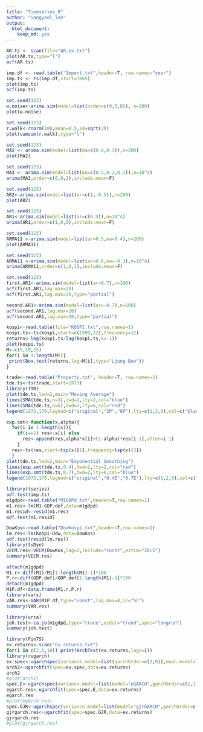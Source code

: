 ```yaml
---
title: "Tiemseries_R"
author: "Sangyeol_lee"
output:
  html_document:
    keep_md: yes
---
```


```r
AR.ts <- scan(file="AR.ex.txt")
plot(AR.ts,type="l")
acf(AR.ts)
```

```r
imp.df <- read.table("Import.txt",header=T, row.names="year")
imp.ts <- ts(imp.df,start=1965)
plot(imp.ts)
acf(imp.ts)
```

```r
set.seed(123)
w.noise<-arima.sim(model=list(order=c(0,0,0)), n=200)
plot(w.noise)
```

```r
set.seed(123)
r.walk<-rnorm(100,mean=0.5,sd=sqrt(2))
plot(cumsum(r.walk),type="l")
```

```r
set.seed(123)
MA2 <- arima.sim(model=list(ma=c(0.6,0.3)),n=200)
plot(MA2)
```

```r
set.seed(123)
MA3 <- arima.sim(model=list(ma=c(0.5,0.2,0.1)),n=10^4)
arima(MA3,order=c(0,0,3),include.mean=F)
```

```r
set.seed(123)
AR2<-arima.sim(model=list(ar=c(1,-0.5)),n=200)
plot(AR2)
```

```r
set.seed(123)
AR1<-arima.sim(model=list(ar=c(0.9)),n=10^4)
arima(AR1,order=c(1,0,0),include.mean=F)
```

```r
set.seed(123)
ARMA11 <-arima.sim(model=list(ar=0.5,ma=0.4),n=200)
plot(ARMA11)
```

```r
set.seed(123)
ARMA11 <-arima.sim(model=list(ar=0.6,ma=-0.3),n=10^4)
arima(ARMA11,order=c(1,0,1),include.mean=F)
```

```r
set.seed(123)
first.AR1<-arima.sim(model=list(ar=0.7),n=100)
acf(first.AR1,lag.max=20)
acf(first.AR1,lag.max=20,type="partial")

second.AR1<-arima.sim(model=list(ar=-0.7),n=100)
acf(second.AR1,lag.max=20)
acf(second.AR1,lag.max=20,type="partial")
```

```r
kospi<-read.table(file="KOSPI.txt",row.names=1)
kospi.ts<-ts(kospi,start=c(1999,12),frequency=12)
returns<-log(kospi.ts/lag(kospi.ts,k=-1))
plot(kospi.ts)
M<-c(5,10,15)
for(i in 1:length(M)){
 print(Box.test(returns,lag=M[i],type="Ljung-Box")) 
}
```

```r
trade<-read.table("Property.txt", header=T, row.names=1)
tde.ts<-ts(trade,start=1973)
library(TTR)
plot(tde.ts,lwd=2,main="Moving Average")
lines(SMA(tde.ts,n=3),lwd=2,lty=2,col="blue")
lines(SMA(tde.ts,n=6),lwd=2,lty=6,col="red")
legend(1975,170,legend=c("original","3P","6P"),lty=c(1,2,6),col=c("black","blue","red"),lwd=2)
```

```r
exp.smt<-function(x,alpha){
  for(i in 1:length(x)){
    if(i==1) res<-x[i] else
      res<-append(res,alpha*x[i]+(1-alpha)*res[i-1],after=i-1)
    }
  res<-ts(res,start=tsp(x)[1],frequency=tsp(x)[3])
  }
plot(tde.ts,lwd=2,main="Exponential Smoothing")
lines(exp.smt(tde.ts,0.4),lwd=2,lty=2,col="red")
lines(exp.smt(tde.ts,0.7),lwd=2,lty=6,col="blue")
legend(1975,170,legend=c("original","0.4E","0.7E"),lty=c(1,2,6),col=c("black","red","blue"),lwd=2)
```

```r
library(tseries)
adf.test(imp.ts)
m1gdpd<-read.table("M1GDPd.txt",header=T,row.names=1)
m1.res<-lm(M1~GDP.def,data=m1gdpd)
m1.resid<-resid(m1.res)
adf.test(m1.resid)
```

```r
DowKos<-read.table("DowKospi.txt",header=T,row.names=1)
lm.res<-lm(Kospi~Dow,data=DowKos)
adf.test(resid(lm.res))
library(tsDyn)
VECM.res<-VECM(DowKos,lag=2,include="const",estim="2OLS")
summary(VECM.res)
```

```r
attach(m1gdpd)
M1.r<-diff(M1)/M1[1:length(M1)-1]*100
P.r<-diff(GDP.def)/GDP.def[1:length(M1)-1]*100
detach(m1gdpd)
M1P.df<-data.frame(M1.r,P.r)
library(vars)
VAR.res<-VAR(M1P.df,type="const",lag.max=4,ic="SC")
summary(VAR.res)
```

```r
library(urca)
joh.test<-ca.jo(m1gdpd,type="trace",ecdet="trend",spec="longrun")
summary(joh.test)
```

```r
library(FinTS)
ex.returns<-scan("Ex.returns.txt")
for(i in c(2,5,10)) print(ArchTest(ex.returns,lags=i))
library(rugarch)
ex.spec<-ugarchspec(variance.model=list(garchOrder=c(2,0)),mean.model=list(armaOrder=c(2,0)))
arch2<-ugarchfit(spec=ex.spec,data=ex.returns)
arch2
#plot(arch2)
spec.E<-ugarchspec(variance.model=list(model="eGARCH",garchOrder=c(1,1)),mean.model=list(armaOrder=c(0,0)))
egarch.res<-ugarchfit(spec=spec.E,data=ex.returns)
egarch.res
#plot(egarch.res)
spec.GJR<-ugarchspec(variance.model=list(model="gjrGARCH",garchOrder=c(1,1)),mean.model=list(armaOrder=c(0,0)))
gjrgarch.res<-ugarchfit(spec=spec.GJR,data=ex.returns)
gjrgarch.res
#plot(gjrgarch.res)
```                                                                          
                                                                           
                                                                           
                                                                           